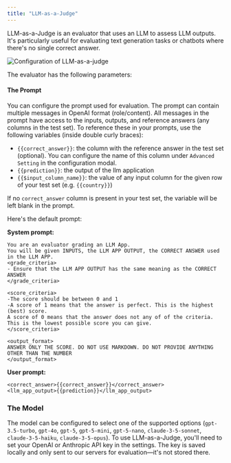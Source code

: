 ```yaml
---
title: "LLM-as-a-Judge"
---
```


LLM-as-a-Judge is an evaluator that uses an LLM to assess LLM outputs. It's particularly useful for evaluating text generation tasks or chatbots where there's no single correct answer.

![Configuration of LLM-as-a-judge](/images/evaluation/llm-as-a-judge.png)

The evaluator has the following parameters:

#### The Prompt

You can configure the prompt used for evaluation. The prompt can contain multiple messages in OpenAI format (role/content). All messages in the prompt have access to the inputs, outputs, and reference answers (any columns in the test set). To reference these in your prompts, use the following variables (inside double curly braces):

- `{{correct_answer}}`: the column with the reference answer in the test set (optional). You can configure the name of this column under `Advanced Setting` in the configuration modal.
- `{{prediction}}`: the output of the llm application
- `{{$input_column_name}}`: the value of any input column for the given row of your test set (e.g. `{{country}}`)

If no `correct_answer` column is present in your test set, the variable will be left blank in the prompt.

Here's the default prompt:

**System prompt:**
```
You are an evaluator grading an LLM App.
You will be given INPUTS, the LLM APP OUTPUT, the CORRECT ANSWER used in the LLM APP.
<grade_criteria>
- Ensure that the LLM APP OUTPUT has the same meaning as the CORRECT ANSWER
</grade_criteria>

<score_criteria>
-The score should be between 0 and 1
-A score of 1 means that the answer is perfect. This is the highest (best) score.
A score of 0 means that the answer does not any of of the criteria. This is the lowest possible score you can give.
</score_criteria>

<output_format>
ANSWER ONLY THE SCORE. DO NOT USE MARKDOWN. DO NOT PROVIDE ANYTHING OTHER THAN THE NUMBER
</output_format>
```

**User prompt:**

```
<correct_answer>{{correct_answer}}</correct_answer>
<llm_app_output>{{prediction}}</llm_app_output>
```

### The Model

The model can be configured to select one of the supported options (`gpt-3.5-turbo`, `gpt-4o`, `gpt-5`, `gpt-5-mini`, `gpt-5-nano`, `claude-3-5-sonnet`, `claude-3-5-haiku`, `claude-3-5-opus`). To use LLM-as-a-Judge, you'll need to set your OpenAI or Anthropic API key in the settings. The key is saved locally and only sent to our servers for evaluation—it's not stored there.
